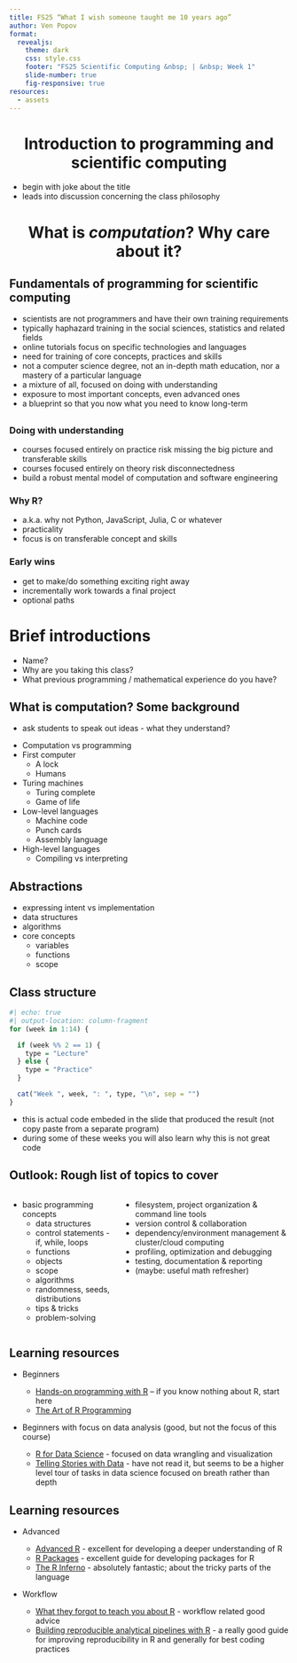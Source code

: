 ```yaml
---
title: FS25 “What I wish someone taught me 10 years ago”
author: Ven Popov
format: 
  revealjs:
    theme: dark
    css: style.css
    footer: "FS25 Scientific Computing &nbsp; | &nbsp; Week 1"
    slide-number: true
    fig-responsive: true
resources:
  - assets
---
```


# Introduction to programming and scientific computing {style="text-align: center;"}

::: {.notes}
- begin with joke about the title
- leads into discussion concerning the class philosophy
:::

# What is *computation*? Why care about it? {style="text-align: center;"}

## Fundamentals of programming for scientific computing {.smaller}

- scientists are not programmers and have their own training requirements
- typically haphazard training in the social sciences, statistics and related fields
- online tutorials focus on specific technologies and languages
- need for training of core concepts, practices and skills
- not a computer science degree, not an in-depth math education, nor a mastery of a particular language
- a mixture of all, focused on doing with understanding
- exposure to most important concepts, even advanced ones
- a blueprint so that you now what you need to know long-term

## {.smaller}

### Doing with understanding

- courses focused entirely on practice risk missing the big picture and transferable skills
- courses focused entirely on theory risk disconnectedness 
- build a robust mental model of computation and software engineering

### Why R?

- a.k.a. why not Python, JavaScript, Julia, C or whatever
- practicality
- focus is on transferable concept and skills

### Early wins

- get to make/do something exciting right away
- incrementally work towards a final project
- optional paths

# Brief introductions

- Name?
- Why are you taking this class?
- What previous programming / mathematical experience do you have?

## What is computation? Some background {.smaller}

<!-- TODO: next year break up this slide and add some images -->

::: {.notes}
- ask students to speak out ideas - what they understand?
:::

::: incremental

- Computation vs programming
- First computer
  - A lock 
  - Humans
- Turing machines
  - Turing complete
  - Game of life
- Low-level languages
  - Machine code
  - Punch cards
  - Assembly language
- High-level languages
  - Compiling vs interpreting

:::

## Abstractions

- expressing intent vs implementation 
- data structures
- algorithms
- core concepts
  - variables
  - functions
  - scope

## Class structure {.smaller}

```r
#| echo: true
#| output-location: column-fragment
for (week in 1:14) {

  if (week %% 2 == 1) {
    type = "Lecture"
  } else {
    type = "Practice"
  }

  cat("Week ", week, ": ", type, "\n", sep = "")
}
```

::: {.notes}
- this is actual code embeded in the slide that produced the result (not copy paste from a separate program)
- during some of these weeks you will also learn why this is not great code
:::

## Outlook: Rough list of topics to cover {.smaller}

<!-- I actually added this only later in week 3, but next year I should have the syllabus ready -->

:::: {.columns}

::: {.column}

- basic programming concepts
   - data structures
   - control statements - if, while, loops
   - functions
   - objects
   - scope
   - algorithms
   - randomness, seeds, distributions
   - tips & tricks
   - problem-solving
:::

::: {.column}

- filesystem, project organization & command line tools
- version control & collaboration
- dependency/environment management & cluster/cloud computing
- profiling, optimization and debugging
- testing, documentation & reporting
- (maybe: useful math refresher)

:::
::::

## Learning resources {.smaller}

- Beginners
   - [Hands-on programming with R](https://rstudio-education.github.io/hopr/) – if you know nothing about R, start here
   - [The Art of R Programming](https://diytranscriptomics.com/Reading/files/The%20Art%20of%20R%20Programming.pdf)

- Beginners with focus on data analysis (good, but not the focus of this course)

   - [R for Data Science](https://r4ds.hadley.nz/) - focused on data wrangling and visualization
   - [Telling Stories with Data](https://tellingstorieswithdata.com/) - have not read it, but seems to be a higher level tour of tasks in data science focused on breath rather than depth

## Learning resources {.smaller}

- Advanced

   - [Advanced R](https://adv-r.hadley.nz/) - excellent for developing a deeper understanding of R
   - [R Packages](https://r-pkgs.org/) - excellent guide for developing packages for R
   - [The R Inferno ](https://www.burns-stat.com/pages/Tutor/R_inferno.pdf) - absolutely fantastic; about the tricky parts of the language

- Workflow

   - [What they forgot to teach you about R](https://rstats.wtf/) - workflow related good advice
   - [Building reproducible analytical pipelines with R](https://raps-with-r.dev/) - a really good guide for improving reproducibility in R and generally for best coding practices

<!-- TODO: next year add some more general books on computing -->
